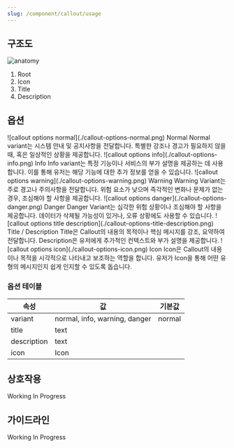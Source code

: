 ```yaml
---
slug: /component/callout/usage
---
```


## 구조도

<Anatomy>![anatomy](./anatomy.png)</Anatomy>

1. Root
2. Icon
3. Title
4. Description

## 옵션

<HalfCard>
  <HalfCardImageCell>
    ![callout options normal](./callout-options-normal.png)
  </HalfCardImageCell>
  <HalfCardDescriptionCell>
    <HalfCardDescriptionTitle>Normal</HalfCardDescriptionTitle>
    <HalfCardDescription>
      Normal variant는 시스템 안내 및 공지사항을 전달합니다. 특별한 강조나
      경고가 필요하지 않을 때, 혹은 일상적인 상황을 제공합니다.
    </HalfCardDescription>
  </HalfCardDescriptionCell>
</HalfCard>

<HalfCard>
  <HalfCardImageCell>
    ![callout options info](./callout-options-info.png)
  </HalfCardImageCell>
  <HalfCardDescriptionCell>
    <HalfCardDescriptionTitle>Info</HalfCardDescriptionTitle>
    <HalfCardDescription>
      Info variant는 특정 기능이나 서비스의 부가 설명을 제공하는 데 사용합니다.
      이를 통해 유저는 해당 기능에 대한 추가 정보를 얻을 수 있습니다.
    </HalfCardDescription>
  </HalfCardDescriptionCell>
</HalfCard>

<HalfCard>
  <HalfCardImageCell>
    ![callout options warning](./callout-options-warning.png)
  </HalfCardImageCell>
  <HalfCardDescriptionCell>
    <HalfCardDescriptionTitle>Warning</HalfCardDescriptionTitle>
    <HalfCardDescription>
      Warning Variant는 주로 경고나 주의사항을 전달합니다. 위험 요소가 낮으며
      즉각적인 변화나 문제가 없는 경우, 조심해야 할 사항을 제공합니다.
    </HalfCardDescription>
  </HalfCardDescriptionCell>
</HalfCard>

<HalfCard>
  <HalfCardImageCell>
    ![callout options danger](./callout-options-danger.png)
  </HalfCardImageCell>
  <HalfCardDescriptionCell>
    <HalfCardDescriptionTitle>Danger</HalfCardDescriptionTitle>
    <HalfCardDescription>
      Danger Variant는 심각한 위험 상황이나 조심해야 할 사항을 제공합니다.
      데이터가 삭제될 가능성이 있거나, 오류 상황에도 사용할 수 있습니다.
    </HalfCardDescription>
  </HalfCardDescriptionCell>
</HalfCard>

<HalfCard>
  <HalfCardImageCell>
    ![callout options title
    description](./callout-options-title-description.png)
  </HalfCardImageCell>
  <HalfCardDescriptionCell>
    <HalfCardDescriptionTitle>Title / Description</HalfCardDescriptionTitle>
    <HalfCardDescription>
      Title은 Callout의 내용의 목적이나 핵심 메시지를 강조, 요약하여 전달합니다.
      Description은 유저에게 추가적인 컨텍스트와 부가 설명을 제공합니다.
    </HalfCardDescription>
  </HalfCardDescriptionCell>
</HalfCard>

<HalfCard>
  <HalfCardImageCell>
    ![callout options icon](./callout-options-icon.png)
  </HalfCardImageCell>
  <HalfCardDescriptionCell>
    <HalfCardDescriptionTitle>Icon</HalfCardDescriptionTitle>
    <HalfCardDescription>
      Icon은 Callout의 내용이나 목적을 시각적으로 나타내고 보조하는 역할을
      합니다. 유저가 Icon을 통해 어떤 유형의 메시지인지 쉽게 인지할 수 있도록
      돕습니다.
    </HalfCardDescription>
  </HalfCardDescriptionCell>
</HalfCard>

### 옵션 테이블

| 속성        | 값                            | 기본값 |
| ----------- | ----------------------------- | ------ |
| variant     | normal, info, warning, danger | normal |
| title       | text                          |        |
| description | text                          |        |
| icon        | Icon                          |        |

## 상호작용

Working In Progress

## 가이드라인

Working In Progress
